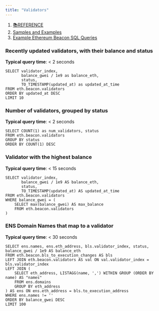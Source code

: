 ```yaml
---
title: "Validators"
---
```


1. [📚REFERENCE](/reference)
2. [Samples and Examples](/reference/samples-and-examples)
3. [Example Ethereum Beacon SQL Queries](/reference/samples-and-examples/example-ethereum-beacon-sql-queries)

### Recently updated validators, with their balance and status

**Typical query time**: \< 2 seconds

```
SELECT validator_index, 
       balance_gwei / 1e9 as balance_eth, 
       status, 
       TO_TIMESTAMP(updated_at) as updated_at_time
FROM eth.beacon.validators
ORDER BY updated_at DESC
LIMIT 10
```

### Number of validators, grouped by status

**Typical query time**: \< 2 seconds

```
SELECT COUNT(1) as num_validators, status
FROM eth.beacon.validators
GROUP BY status
ORDER BY COUNT(1) DESC
```

### Validator with the highest balance

**Typical query time**: \< 15 seconds

```
SELECT validator_index, 
       balance_gwei / 1e9 AS balance_eth, 
       status, 
       TO_TIMESTAMP(updated_at) AS updated_at_time
FROM eth.beacon.validators
WHERE balance_gwei = (
    SELECT max(balance_gwei) AS max_balance
    FROM eth.beacon.validators
)
```

### ENS Domain Names that map to a validator

**Typical query time**: \< 30 seconds

```
SELECT ens.names, ens.eth_address, bls.validator_index, status, balance_gwei / 1e9 AS balance_eth
FROM eth.beacon.bls_to_execution_changes AS bls
LEFT JOIN eth.beacon.validators AS val ON val.validator_index = bls.validator_index
LEFT JOIN (
    SELECT eth_address, LISTAGG(name, ',') WITHIN GROUP (ORDER BY name) AS "names"
    FROM ens.domains
    GROUP BY eth_address
) AS ens ON ens.eth_address = bls.to_execution_address
WHERE ens.names != ''
ORDER BY balance_gwei DESC
LIMIT 100
```
